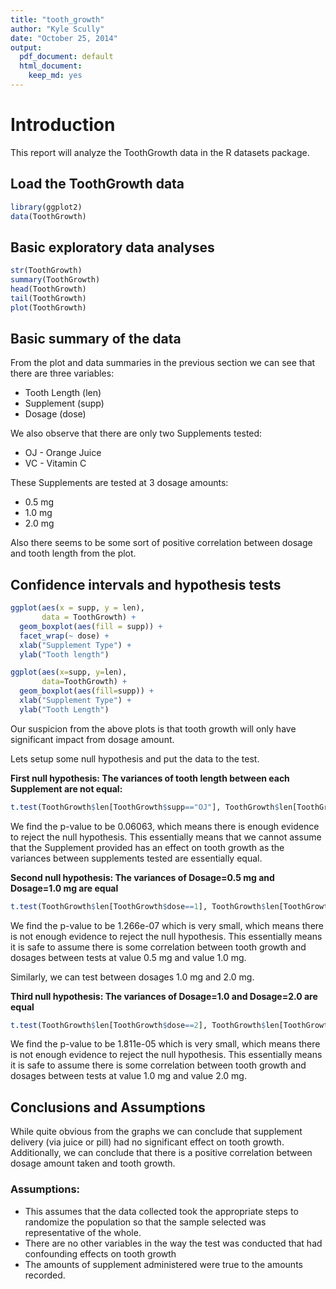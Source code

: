 ```yaml
---
title: "tooth_growth"
author: "Kyle Scully"
date: "October 25, 2014"
output:
  pdf_document: default
  html_document:
    keep_md: yes
---
```



# Introduction

This report will analyze the ToothGrowth data in the R datasets package. 

## Load the ToothGrowth data

```r
library(ggplot2)
data(ToothGrowth)
```

## Basic exploratory data analyses

```r
str(ToothGrowth)
summary(ToothGrowth)
head(ToothGrowth)
tail(ToothGrowth)
plot(ToothGrowth)
```


## Basic summary of the data

From the plot and data summaries in the previous section we can see that there are three variables:

* Tooth Length (len)
* Supplement (supp)
* Dosage (dose)

We also observe that there are only two Supplements tested:

* OJ - Orange Juice
* VC - Vitamin C

These Supplements are tested at 3 dosage amounts:

* 0.5 mg
* 1.0 mg
* 2.0 mg

Also there seems to be some sort of positive correlation between dosage and tooth length from the plot.

## Confidence intervals and hypothesis tests

```r
ggplot(aes(x = supp, y = len),
       data = ToothGrowth) +
  geom_boxplot(aes(fill = supp)) +
  facet_wrap(~ dose) +
  xlab("Supplement Type") +
  ylab("Tooth length") 
```

```r
ggplot(aes(x=supp, y=len),
       data=ToothGrowth) +
  geom_boxplot(aes(fill=supp)) + 
  xlab("Supplement Type") +
  ylab("Tooth Length") 
```

Our suspicion from the above plots is that tooth growth will only have significant impact from dosage amount.

Lets setup some null hypothesis and put the data to the test.

**First null hypothesis: The variances of tooth length between each Supplement are not equal:**

```r
t.test(ToothGrowth$len[ToothGrowth$supp=="OJ"], ToothGrowth$len[ToothGrowth$supp=="VC"], paired = FALSE, var.equal = FALSE)
```

We find the p-value to be 0.06063, which means there is enough evidence to reject the null hypothesis.  This essentially means that we cannot assume that the Supplement provided has an effect on tooth growth as the variances between supplements tested are essentially equal.

**Second null hypothesis: The variances of Dosage=0.5 mg and Dosage=1.0 mg are equal**

```r
t.test(ToothGrowth$len[ToothGrowth$dose==1], ToothGrowth$len[ToothGrowth$dose==0.5], paired = FALSE, var.equal = TRUE)
```

We find the p-value to be 1.266e-07 which is very small, which means there is not enough evidence to reject the null hypothesis.  This essentially means it is safe to assume there is some correlation between tooth growth and dosages between tests at value 0.5 mg and value 1.0 mg.

Similarly, we can test between dosages 1.0 mg and 2.0 mg.

**Third null hypothesis: The variances of Dosage=1.0 and Dosage=2.0 are equal**

```r
t.test(ToothGrowth$len[ToothGrowth$dose==2], ToothGrowth$len[ToothGrowth$dose==1], paired = FALSE, var.equal = TRUE)
```

We find the p-value to be 1.811e-05 which is very small, which means there is not enough evidence to reject the null hypothesis.  This essentially means it is safe to assume there is some correlation between tooth growth and dosages between tests at value 1.0 mg and value 2.0 mg.

## Conclusions and Assumptions

While quite obvious from the graphs we can conclude that supplement delivery (via juice or pill) had no significant effect on tooth growth.  Additionally, we can conclude that there is a positive correlation between dosage amount taken and tooth growth.

### Assumptions:

* This assumes that the data collected took the appropriate steps to randomize the population so that the sample selected was representative of the whole.
* There are no other variables in the way the test was conducted that had confounding effects on tooth growth
* The amounts of supplement administered were true to the amounts recorded.